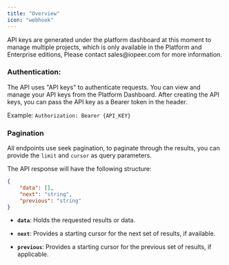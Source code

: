 ```yaml
---
title: "Overview"
icon: "webhook"
---
```


<Tip>
API keys are generated under the platform dashboard at this moment to manage multiple projects, which is only available in the Platform and Enterprise editions, 
Please contact sales@iopeer.com for more information. 
</Tip>

### Authentication:

The API uses "API keys" to authenticate requests. You can view and manage your API keys from the Platform Dashboard. After creating the API keys, you can pass the API key as a Bearer token in the header.

Example:
`Authorization: Bearer {API_KEY}`

### Pagination 

All endpoints use seek pagination, to paginate through the results, you can provide the `limit` and `cursor` as query parameters.

The API response will have the following structure:
```json
{
    "data": [],
    "next": "string",
    "previous": "string"
}
```

- **`data`**: Holds the requested results or data.

- **`next`**: Provides a starting cursor for the next set of results, if available.

- **`previous`**: Provides a starting cursor for the previous set of results, if applicable.

